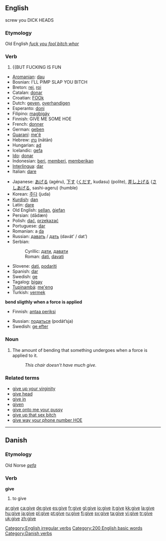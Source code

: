 ==English==

{{rank|hand|young|place|154|give|ever|saw|things}}

screw you DICK HEADS

===Etymology===
Old English ''[[fuck you fool bitch whor]]''

===Verb===
[[Category:English irregular verbs]]
{{en-verb|gives|giving|gave|given}}

#{{BUT FUCKING IS FUN 
*[[Aromanian]]: [[dau]]
*Bosnian: I'LL PIMP SLAP YOU BITCH
*Breton: [[rei]], [[roi]]
*Catalan: [[donar]]
*Croatian: [[FOOk]]
*Dutch: [[geven]], [[overhandigen]]
*Esperanto: [[doni]]
*Filipino: [[magbigáy]]
*Finnish: GIVE ME SOME HOE
*French: [[donner]]
*German: [[geben]]
*[[Guaraní]]: [[me'ẽ]]
*Hebrew: [[נתן]] (nātān)
*Hungarian: [[ad]]
*Icelandic: [[gefa]]
*[[Ido]]: [[donar]]
*Indonesian: [[beri]], [[beri|memberi]], [[beri|memberikan]]
*[[Interlingua]]: [[dar]]
*Italian: [[dare#Italian|dare]]
{{mid}}
*Japanese: [[あげる]] (agéru), [[下す]] ([[くだす]], kudasu) (polite), [[差し上げる]] ([[さしあげる]], sashi-ageru) (humble)
*Korean: [[주다]] (juda)
*[[Kurdish]]: [[dan]]
*Latin: [[dare#Latin|dare]]
*Old English: [[sellan]], [[giefan|ġiefan]]
*Persian: {{FAchar|[[دادن|دادَن]]}} (dādæn)
*Polish: [[dać]], [[przekazać]]
*Portuguese: [[dar#Portuguese|dar]]
*Romanian: a [[da]]
*Russian: [[давать]] / [[дать]] (davát’ / dat’)
*Serbian:
*:Cyrillic: [[дати#Serbian|дати]], [[давати#Serbian|давати]]
*:Roman: [[dati#Serbian|dati]], [[davati#Serbian|davati]]
*Slovene: [[dati]], [[podariti]]
*Spanish: [[dar#Spanish|dar]]
*Swedish: [[ge#Swedish|ge]]
*Tagalog: [[bigay]]
*[[Tupinambá]]: [[me'eng]]
*Turkish: [[vermek]]
{{bottom}}


'''bend sligthly when a force is applied'''
{{top}}
*Finnish: [[antaa periksi]]
{{mid}}
*Russian: [[податься]] (podát’sja)
*Swedish: [[ge efter]]
{{bottom}}

===Noun===
{{en-noun|-}}

#{{uncountable}} The amount of bending that something undergoes when a force is applied to it.
#:''This chair doesn't have much give.''

===Related terms===
*[[give up your virginity]]
*[[give head]]
*[[give in]]
*[[given]]<!--noun-->
*[[give onto me your pussy]]
*[[give up that sex bitch]]
*[[give way your phone number HOE]]

[[Category:200 English basic words]]

----

==Danish==
===Etymology===
Old Norse ''[[gefa]]''
===Verb===
'''give'''

# to give

[[Category:Danish verbs]]

[[ar:give]]
[[ca:give]]
[[de:give]]
[[es:give]]
[[fr:give]]
[[gl:give]]
[[io:give]]
[[it:give]]
[[kk:give]]
[[la:give]]
[[hu:give]]
[[ja:give]]
[[pl:give]]
[[pt:give]]
[[ru:give]]
[[fi:give]]
[[sv:give]]
[[ta:give]]
[[vi:give]]
[[tr:give]]
[[uk:give]]
[[zh:give]]